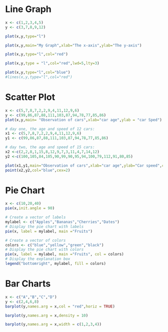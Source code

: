 # Line Graph

```r
x <- c(1,2,3,4,5)
y <- c(3,7,8,9,12)
```

```r
plot(x,y,type="l")
```

```r
plot(x,y,main="My Graph",xlab="The x-axis",ylab="The y-axis")
```

```r
plot(x,y,type="l",col="red")
```

```r
plot(x,y,type = "l",col="red",lwd=5,lty=3)
```

```r
plot(x,y,type="l",col="blue")
#lines(x,y,type="l",col="red")
```

# Scatter Plot

```r
x <- c(5,7,8,7,2,2,9,4,11,12,9,6)
y <- c(99,86,87,88,111,103,87,94,78,77,85,86)
plot(x,y,main= "Observation of cars",xlab="car age",ylab = "car Sped") 
```

```r
# day one, the age and speed of 12 cars:
x1 <- c(5,7,8,7,2,2,9,4,11,12,9,6)
y1 <- c(99,86,87,88,111,103,87,94,78,77,85,86)

# day two, the age and speed of 15 cars:
x2 <-c(2,2,8,1,15,8,12,9,7,3,11,4,7,14,12)
y2 <-c(100,105,84,105,90,99,90,95,94,100,79,112,91,80,85)

plot(x1,y1,main="Observation of cars",xlab="car age",ylab="Car speed",cex=2)
point(x2,y2,col="blue",cex=2)
```

# Pie Chart

```r
x <- c(10,20,40)
pie(x,init.angle = 90)
```

```r
# Create a vector of labels
mylabel <- c("Apples","Bananas","Cherries","Dates")
# Display the pie chart with labels
pie(x, label = mylabel, main ="Fruits")


```

```r
# Create a vector of colors
colors <- c("blue","yellow","green","black")
# Display the pie chart with colors
pie(x, label = mylabel, main ="Fruits", col = colors)
# Display the explanation box
legend("bottomright", mylabel, fill = colors)

```

# Bar Charts

```r
x <- c("A","B","C","D")
y <- c(2,4,6,8)
barplot(y,names.arg = x,col = "red",horiz = TRUE)
```

```r
barplot(y,names.arg = x,density = 10)
```

```r
barplot(y,names.arg = x,width = c(1,2,3,4))
```

